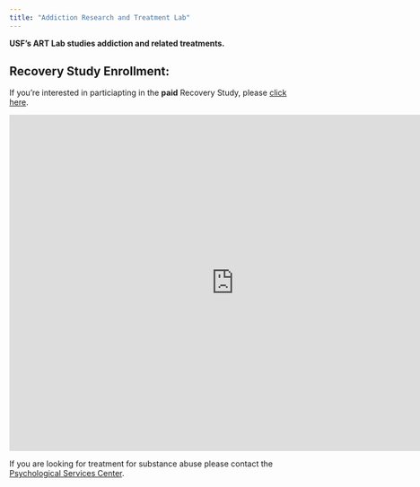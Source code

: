 ```yaml
---
title: "Addiction Research and Treatment Lab"
---
```

 
**USF's ART Lab studies addiction and related treatments.**

::: {.callout-important}
# Recovery Study Enrollment:
If you're interested in particiapting in the **paid** Recovery Study, please [click here](https://usf.az1.qualtrics.com/jfe/form/SV_6sMYyTzU67eSitE?fbclid=IwAR0MkY8bPb6UMVSf05_JLxcmp8ht6gAIRe7j7HqGqtlGu7QEzP3Yv-IVE8w).
:::

<!-- For desktop devices -->
<div class="desktop-only">
  <iframe src="https://slides.com/jd_dato/bold/embed" width="800" height="600" title="Bold" scrolling="no" frameborder="0" webkitallowfullscreen mozallowfullscreen allowfullscreen></iframe>
</div>

<!-- For mobile devices -->
<div class="mobile-only">
  <iframe src="https://slides.com/jd_dato/bold/embed" width="300" height="225" title="Bold" scrolling="no" frameborder="0" webkitallowfullscreen mozallowfullscreen allowfullscreen></iframe>
</div>

<style>
  /* Styles for desktop devices */
@media (min-width: 768px) {
  .desktop-only {
    display: block;
  }
  .mobile-only {
    display: none;
  }
  .slide-iframe {
    width: 80%; 
    height: 0;
    padding-bottom: 75%; 
  }
}

/* Styles for mobile devices */
@media (max-width: 767px) {
  .desktop-only {
    display: none;
  }
  .mobile-only {
    display: block;
  }
  .slide-iframe {
    width: 90%; 
    height: 0;
    padding-bottom: 60%; 
  }
}

</style>






If you are looking for treatment for substance abuse please contact the [Psychological Services Center](https://www.usf.edu/arts-sciences/departments/psychology/psychological-services-center/).




<!-- <iframe src="https://www.google.com/maps/embed?pb=!1m18!1m12!1m3!1d3520.711748323255!2d-82.42076268477186!3d28.06382468264554!2m3!1f0!2f0!3f0!3m2!1i1024!2i768!4f13.1!3m3!1m2!1s0x88c2c7bd01d8c54b%3A0xd6094c7c7033753d!2sPsychology%20and%20Communication%20Sciences%20and%20Disorders%20Lab%20Building%2C%20Tampa%2C%20FL%2033620!5e0!3m2!1sen!2sus!4v1675713543249!5m2!1sen!2sus" width="800" height="300" style="border:0;" allowfullscreen="" loading="lazy" referrerpolicy="no-referrer-when-downgrade"></iframe> -->




